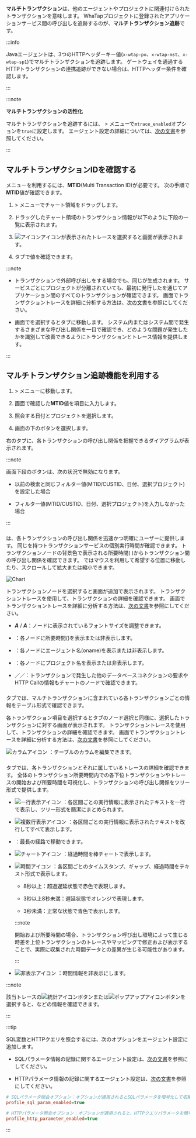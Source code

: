 **マルチトランザクション**は、他のエージェントやプロジェクトに関連付けられたトランザクションを意味します。 WhaTapプロジェクトに登録されたアプリケーションサービス間の呼び出しを追跡するのが、**マルチトランザクション追跡**です。 

<InDoc product="java">

:::info

Javaエージェントは、3つのHTTPヘッダーキー値(`x-wtap-po`、`x-wtap-mst`、`x-wtap-sp1`)でマルチトランザクションを追跡します。 ゲートウェイを通過するHTTPトランザクションの連携追跡ができない場合は、HTTPヘッダー条件を確認します。

:::

</InDoc>

:::note

**マルチトランザクションの活性化**

マルチトランザクションを追跡するには、<Cmdname sid="management" className="uitext" /> &gt; <Cmdname sid="agent_configuration" className="uitext" />メニューで`mtrace_enabled`オプションを`true`に設定します。 エージェント設定の詳細については、[次の文書](set-agent#set-agent-service)を参照してください。

:::

## マルチトランザクションIDを確認する

<Cmdname sid="multi_server_transaction_trace" className="uitext" />メニューを利用するには、<b>MTID</b>(Multi Transaction ID)が必要です。 次の手順で<b>MTID</b>値が確認できます。

1. <Cmdname sid="analysis" className="uitext" /> &gt; <Cmdname sid="AA005" className="uitext" />メニューでチャート領域をドラッグします。

2. ドラッグしたチャート領域のトランザクション情報が以下のように下段の<Cmdname sid="trace_list" className="uitext" />一覧に表示されます。

   <ImgLang img='tx-trace-table.png' desc='mtrace_M' />

3. ![アイコン](/img/ic-s-mult-transation.svg)アイコンが表示されたトレースを選択すると<Cmdname sid="TTL06527" className="uitext" />画面が表示されます。 

4. <Cmdname sid="TTL06125" className="uitext" />タブで<Cmdname sid="TTL06107" className="uitext" />値を確認できます。

   <ImgLang img='tx-trace-dt-up.png' desc='レコード概要' />

:::note

- トランザクションで外部呼び出しをする場合でも、同じ<Cmdname sid="TTL06107" className="uitext" />が生成されます。 サービスごとにプロジェクトが分離されていても、最初に発行した<Cmdname sid="TTL06107" className="uitext" />を通じてアプリケーション間のすべてのトランザクションが確認できます。 <Cmdname sid="TTL06527" className="uitext" />画面でトランザクショントレースを詳細に分析する方法は、[次の文書](trs-profile#transaction-info)を参照にしてください。

- <Cmdname sid="TTL06527" className="uitext" />画面で<Cmdname sid="TTL06107" className="uitext" />を選択すると<Cmdname sid="TTL06377" className="uitext" />タブに移動します。 システム内またはシステム間で発生するさまざまな呼び出し関係を一目で確認でき、どのような問題が発生したかを識別して改善できるようにトランザクションとトレース情報を提供します。

:::

## マルチトランザクション追跡機能を利用する

1. <Cmdname sid="analysis" className="uitext" /> &gt; <Cmdname sid="multi_server_transaction_trace" className="uitext" />メニューに移動します。

2. <Cmdname sid="TTL06527" className="uitext" />画面で確認した<b>MTID</b>値を<Cmdname sid="search_mtid_or_custid" className="uitext" />項目に入力します。

   <ImgLang img='trace-mtx-mtid.png' desc='MTID' />

3. 照会する日付とプロジェクトを選択します。

4. 画面の下の<Cmdname sid="apply" className="uitext" />ボタンを選択します。

右の<Cmdname sid="BTN07120" className="uitext" />タブに、各トランザクションの呼び出し関係を把握できるダイアグラムが表示されます。

<ImgLang img='trace-mtx-mtid-chart.png' desc='マルチTX追跡' />

:::note

画面下段の<Cmdname sid="apply" className="uitext" />ボタンは、次の状況で無効になります。

- 以前の検索と同じフィルター値(MTID/CUSTID、日付、選択プロジェクト)を設定した場合

- フィルター値(MTID/CUSTID、日付、選択プロジェクト)を入力しなかった場合

:::

### <Cmdname sid="BTN07120" />

<Cmdname sid="BTN07120" className="uitext" />は、各トランザクションの呼び出し関係を迅速かつ明確にユーザーに提供します。 同じ<Cmdname sid="TTL06107" className="uitext" />を持つトランザクションサービスの個別実行時間が確認できます。 トランザクションノードの背景色で表示される所要時間(<LinkImage img="number-01.png" desc="number 1"/> <Cmdname sid="time_bar" className="uitext" />)からトランザクション間の呼び出し関係を確認できます。 <Cmdname sid="BTN07120" className="uitext" />ではマウスを利用して希望する位置に移動したり、スクロールして拡大または縮小できます。

![Chart](/img/trace-mtx-chart-timebar.png)

トランザクションノードを選択すると<Cmdname sid="TTL06527" className="uitext" />画面が追加で表示されます。 トランザクショントレースを使用して、トランザクションの詳細を確認できます。 <Cmdname sid="TTL06527" className="uitext" />画面でトランザクショントレースを詳細に分析する方法は、[次の文書](trs-profile#transaction-info)を参照にしてください。

- **_A_**<Cmdname sid="small" className="uitext" /> / **_A_**<Cmdname sid="big" className="uitext" />：ノードに表示されているフォントサイズを調整できます。

- <Cmdname sid="time_bar" className="uitext" />：各ノードに所要時間(<Cmdname sid="time_bar" className="uitext" />)を表示または非表示します。

- <Cmdname sid="application_name" className="uitext" />：各ノードにエージェント名(oname)を表示または非表示します。

- <Cmdname sid="project" className="uitext" />：各ノードにプロジェクト名を表示または非表示します。

- <Cmdname sid="database" className="uitext" />／<Cmdname sid="apply_external_remote" className="uitext" />／<Cmdname sid="apply_internal_remote" className="uitext" />：トランザクションで発生した他のデータベースコネクションの要求やHTTP Callの情報もチャートのノードで確認できます。

### <Cmdname sid="BTN07121" />

<Cmdname sid="BTN07121" className="uitext" />タブでは、マルチトランザクションに含まれている各トランザクションごとの情報をテーブル形式で確認できます。

<ImgLang img='trace-mtx-table.png' desc='表' />

各トランザクション項目を選択すると<Cmdname sid="BTN07120" className="uitext" />タブのノード選択と同様に、選択したトランザクションに対する<Cmdname sid="TTL06527" className="uitext" />画面が表示されます。 トランザクショントレースを使用して、トランザクションの詳細を確認できます。 <Cmdname sid="TTL06527" className="uitext" />画面でトランザクショントレースを詳細に分析する方法は、[次の文書](trs-profile#transaction-info)を参照にしてください。

![カラムアイコン](/img/ic-column.svg) <Cmdname sid="BTN06441" className="uitext" />：テーブルのカラムを編集できます。 

### <Cmdname sid="BTN06296" />

<Cmdname sid="BTN06296" className="uitext" />タブでは、各トランザクションとそれに属しているトレースの詳細を確認できます。 全体のトランザクション所要時間内での各下位トランザクションやトレースの開始および所要時間を可視化し、トランザクションの呼び出し関係をツリー形式で提供します。

<ImgLang img='trace-mtx-tree.png' desc='Tree' />

- ![一行表示アイコン](/img/ic-single-line.svg) <Cmdname sid="BTN06368" className="uitext" />：各区間ごとの実行情報に表示されたテキストを一行で表示し、ツリー形式を簡潔にまとめられます。

- ![複数行表示アイコン](/img/ic-multi-line.svg) <Cmdname sid="BTN06369" className="uitext" />：各区間ごとの実行情報に表示されたテキストを改行してすべて表示します。

- <Cmdname sid="BTN06327" className="uitext" />：最長の経路で移動できます。

- ![チャートアイコン](/img/ic-bar-chart.svg) <Cmdname sid="BTN06743" className="uitext" />：経過時間を棒チャートで表示します。

- ![時間アイコン](/img/ic-custom-time.svg) <Cmdname sid="BTN06744" className="uitext" />：各区間ごとのタイムスタンプ、ギャップ、経過時間をテキスト形式で表示します。

  - 8秒以上：<span class='etrs'>超過遅延</span>状態で<span class='etrs'>赤色</span>で表現します。

  - 3秒以上8秒未満：<span class='ov5ud10'>遅延</span>状態で<span class='ov5ud10'>オレンジ</span>で表現します。

  - 3秒未満：<span class='woer'>正常な</span>状態で<span class='woer'>青色</span>で表示します。

  :::note

  開始および所要時間の場合、トランザクション呼び出し環境によって生じる時差を上位トランザクションのトレースやマッピングで修正および表示することで、実際に収集された時間データとの差異が生じる可能性があります。

  :::

- ![非表示アイコン](/img/ic-eye-invisible.svg) <Cmdname sid="BTN06745" className="uitext" />：時間情報を非表示にします。

:::note

該当トレースの![統計アイコン](/img/ic-static.svg)ボタンまたは![ポップアップアイコン](/img/ic-popup.svg)ボタンを選択すると<Cmdname sid="remote_http_call_statistics" className="uitext" />、<Cmdname sid="activestack" className="uitext" />などの情報を確認できます。

:::

:::tip

SQL変数とHTTPクエリを照会するには、次のオプションをエージェント設定に追加します。

- SQLパラメータ情報の記録に関するエージェント設定は、[次の文書](agent-dbsql#profile-sql-param)を参照にしてください。

- HTTPパラメータ情報の記録に関するエージェント設定は、[次の文書](agent-transaction#profile_http_parameter)を参照にしてください。

```ini title='whatap.conf'
# SQLパラメータ照会オプション：オプションが適用されるとSQLパラメータを暗号化して収集します。
profile_sql_param_enabled=true 

# HTTPパラメータ照会オプション：オプションが適用されると、HTTPクエリパラメータを暗号化して収集します。
profile_http_parameter_enabled=true 
```

:::
